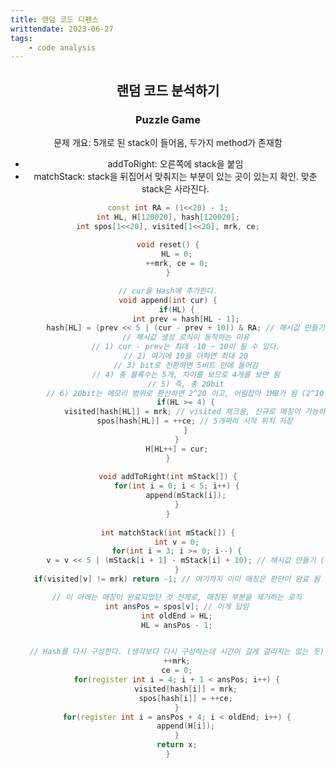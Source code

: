 ```yaml
---
title: 랜덤 코드 디펜스
writtendate: 2023-06-27
tags:
    - code analysis
---
```



<Header />

## 랜덤 코드 분석하기

### Puzzle Game

문제 개요: 5개로 된 stack이 들어옴, 두가지 method가 존재함

- addToRight: 오른쪽에 stack을 붙임
- matchStack: stack을 뒤집어서 맞춰지는 부분이 있는 곳이 있는지 확인. 맞춘 stack은 사라진다.

```cpp
const int RA = (1<<20) - 1;
int HL, H[120020], hash[120020];
int spos[1<<20], visited[1<<20], mrk, ce;
 
void reset() {
    HL = 0;
    ++mrk, ce = 0;
}

// cur을 Hash에 추가한다.
void append(int cur) {
    if(HL) {
        int prev = hash[HL - 1];
        hash[HL] = (prev << 5 | (cur - prev + 10)) & RA; // 해시값 만들기 (해시가 아니었다!?)
        // 해시값 생성 로직이 동작하는 이유
        // 1) cur - prev는 최대 -10 ~ 10이 될 수 있다.
        // 2) 여기에 10을 더하면 최대 20
        // 3) bit로 전환하면 5비트 안에 들어감
        // 4) 총 블록수는 5개, 차이를 보므로 4개를 보면 됨
        // 5) 즉, 총 20bit
        // 6) 20bit는 메모리 범위로 환산하면 2^20 이고, 어림잡아 1MB가 됨 (2^10 = 1KB)
        if(HL >= 4) {
            visited[hash[HL]] = mrk; // visited 체크용, 신규로 매칭이 가능하다는 표시
            spos[hash[HL]] = ++ce; // 5개짜리 시작 위치 저장
        }
    }
    H[HL++] = cur;
}
 
void addToRight(int mStack[]) {
    for(int i = 0; i < 5; i++) {
        append(mStack[i]);
    }
}
 
int matchStack(int mStack[]) {
    int v = 0;
    for(int i = 3; i >= 0; i--) {
        v = v << 5 | (mStack[i + 1] - mStack[i] + 10); // 해시값 만들기 (해시가 아니었다!?)
    }
    if(visited[v] != mrk) return -1; // 여기까지 이미 매칭은 판단이 완료 됨

    // 이 아래는 매칭이 완료되었단 것 전제로, 매칭된 부분을 제거하는 로직
    int ansPos = spos[v]; // 이게 답임
    int oldEnd = HL;
    HL = ansPos - 1;


    // Hash를 다시 구성한다. (생각보다 다시 구성하는데 시간이 길게 걸리지는 않는 듯)
    ++mrk;
    ce = 0;
    for(register int i = 4; i + 1 < ansPos; i++) {
        visited[hash[i]] = mrk;
        spos[hash[i]] = ++ce;
    }
    for(register int i = ansPos + 4; i < oldEnd; i++) {
        append(H[i]);
    }
    return x;
}
```


<TagList />
<Comment />
